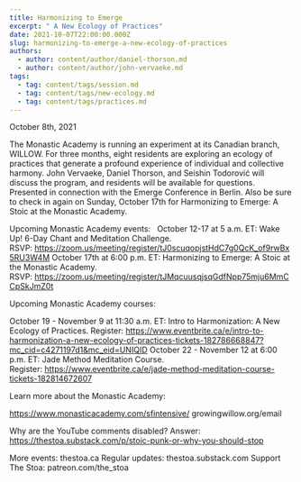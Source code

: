 ```yaml
---
title: Harmonizing to Emerge
excerpt: " A New Ecology of Practices"
date: 2021-10-07T22:00:00.000Z
slug: harmonizing-to-emerge-a-new-ecology-of-practices
authors:
  - author: content/author/daniel-thorson.md
  - author: content/author/john-vervaeke.md
tags:
  - tag: content/tags/session.md
  - tag: content/tags/new-ecology.md
  - tag: content/tags/practices.md
---
```


October 8th, 2021

The Monastic Academy is running an experiment at its Canadian branch, WILLOW. For three months, eight residents are exploring an ecology of practices that generate a profound experience of individual and collective harmony. John Vervaeke, Daniel Thorson, and Seishin Todorović will discuss the program, and residents will be available for questions. Presented in connection with the Emerge Conference in Berlin. Also be sure to check in again on Sunday, October 17th for Harmonizing to Emerge: A Stoic at the Monastic Academy.

Upcoming Monastic Academy events:
 
October 12-17 at 5 a.m. ET: Wake Up! 6-Day Chant and Meditation Challenge. RSVP: https://zoom.us/meeting/register/tJ0scuqopjstHdC7g0QcK_of9rwBx5RU3W4M
October 17th at 6:00 p.m. ET: Harmonizing to Emerge: A Stoic at the Monastic Academy. RSVP: https://zoom.us/meeting/register/tJMqcuusqjsqGdfNpp75mju6MmCCpSkJmZ0t

Upcoming Monastic Academy courses:

October 19 - November 9 at 11:30 a.m. ET: Intro to Harmonization: A New Ecology of Practices. Register: https://www.eventbrite.ca/e/intro-to-harmonization-a-new-ecology-of-practices-tickets-182786668847?mc_cid=c4271197d1&mc_eid=UNIQID
October 22 - November 12 at 6:00 p.m. ET: Jade Method Meditation Course. Register: https://www.eventbrite.ca/e/jade-method-meditation-course-tickets-182814672607

Learn more about the Monastic Academy: 

https://www.monasticacademy.com/sfintensive/
growingwillow.org/email

Why are the YouTube comments disabled? Answer: https://thestoa.substack.com/p/stoic-punk-or-why-you-should-stop

More events: thestoa.ca 
Regular updates: thestoa.substack.com 
Support The Stoa: patreon.com/the_stoa
